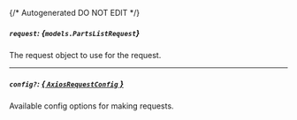 {/* Autogenerated DO NOT EDIT  */}

##### `request`: *{`models.PartsListRequest`}*
The request object to use for the request.
<Collapsible openLabel={Labels.showProperties} closeLabel={Labels.hideProperties}>
    <PartsListRequest/>
</Collapsible>

---
##### `config?`: [*{ `AxiosRequestConfig` }*](https://axios-http.com/docs/req_config)
Available config options for making requests.


